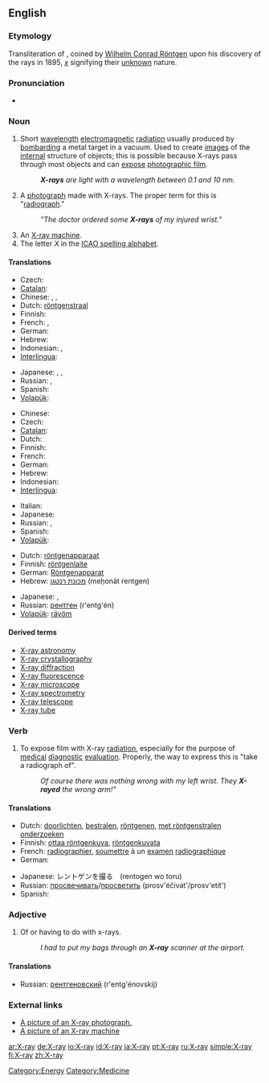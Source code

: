 ==English==
{{wikipedia}}

===Etymology===
Transliteration of {{G.}} {{term|X-Strahl|lang=de}}, coined by [[Wilhelm_R%F6ntgen|Wilhelm Conrad Röntgen]] upon his discovery of the rays in 1895, ''[[x]]'' signifying their [[unknown]] nature.

===Pronunciation===
*{{audio|en-us-X-ray.ogg|Audio (US)}}

===Noun===
{{en-noun|sg=[[X]]-[[ray]]}}

# Short [[wavelength]] [[electromagnetic]] [[radiation]] usually produced by [[bombard]]ing a metal target in a vacuum. Used to create [[image]]s of the [[internal]] structure of objects; this is possible because X-rays pass through most objects and can [[expose]] [[photographic film]].
#: '''''X-rays''' are light with a wavelength between 0.1 and 10 nm.''
# {{colloquial}} A [[photograph]] made with X-rays.  The proper term for this is "[[radiograph]]."
#:'' "The doctor ordered some '''X-rays''' of my injured wrist." ''
# An [[X-ray machine]].
# The letter ''X'' in the [[ICAO spelling alphabet]].

====Translations====
{{trans-top|short wavelength electromagnetic radiation}}
* Czech: {{t-|cs|rentgen|m}}
* [[Catalan]]: {{t|ca|raig X|m}}
* Chinese: {{t|zh|爱克斯射线}}, {{t|zh|X射线}}, {{t|zh|X光}}
* Dutch: [[röntgenstraal]] {{f}}
* Finnish: {{t-|fi|röntgensäteily}}
* French: {{t|fr|rayon X|m}}, {{t|fr|rayon Röntgen|m}}
* German: {{t|de|Röntgenstrahl|m}}
* Hebrew: {{t|he|sc=Hebr|קרני רנטגן|קַרנֵי רֶנְטְגֶן|tr=qārney rentgen|f}}
* Indonesian: {{t|id|ronsen}}, {{t|id|rontgen}}
* [[Interlingua]]: {{t|ia|rayos röntgen}}
{{trans-mid}}
* Japanese: {{t+|ja|X線|tr=ekkusu-sen|sc=Jpan}}, {{t+|ja|エックス線|tr=ekkusu-sen|sc=Jpan}}, {{t|ja|エックスせん|sc=Jpan}}
* Russian: {{t|ru|sc=Cyrl|рентгеновский луч|tr=r'entg'énovskij luč|m}}, {{t|ru|sc=Cyrl|рентген|tr=r'entg'én|m}}
* Spanish: {{t-|es|rayo X|m}}
* [[Volapük]]: {{t|vo|räyastrals}}
{{trans-bottom}}

{{trans-top|a photograph made with X-rays}}
* Chinese: {{t|zh|X光照片}}
* Czech: {{t|cs|RTG|n}}
* [[Catalan]]: {{t|ca|radiografia|f}}
* Dutch: {{t-|nl|röntgenfoto|f}}
* Finnish: {{t|fi|röntgenkuva}}
* French: {{t|fr|radiographie|f}}
* German: {{t|de|Röntgenbild|n}}
* Hebrew: {{t|he|צילום רנטגן|tr=tsilum rentgen|m|sc=Hebr}}
* Indonesian: {{t|id|sinar-X}}
* [[Interlingua]]: {{t|ia|röntgenogramma}}
{{trans-mid}}
* Italian: {{t-|it|radiografia|f}}
* Japanese: {{t+|ja|レントゲン写真|tr=rentogen-shashin|sc=Jpan}}
* Russian: {{t|ru|рентген|tr=r'entg'én|m|sc=Cyrl}}, {{t|ru|рентгенограмма|tr=r'entg'enográmma|f|sc=Cyrl}}
* Spanish: {{t|es|radiografía|f}}
* [[Volapük]]: {{t|vo|räyöf}}
{{trans-bottom}}

{{trans-top|an X-ray machine}}
* Dutch: [[röntgenapparaat]] {{n}}
* Finnish: [[röntgenlaite]]
* German: [[Röntgenapparat]] {{m}}
* Hebrew: [[מכונת רנטגן]] (meḥonāt rentgen) {{f}}
{{trans-mid}}
* Japanese: {{t+|ja|レントゲン撮影装置|tr=rentogensatsueisochi|sc=Jpan}}, {{t+|ja|エックス線撮影装置|tr=ekkususensatsueisōchi|sc=Jpan}}
* Russian: [[рентген]] (r'entg'én) {{m}}
* [[Volapük]]: [[räyöm]]
{{trans-bottom}}

====Derived terms====
*[[X-ray astronomy]]
*[[X-ray crystallography]]
*[[X-ray diffraction]]
*[[X-ray fluorescence]]
*[[X-ray microscope]]
*[[X-ray spectrometry]]
*[[X-ray telescope]]
*[[X-ray tube]]

===Verb===
{{en-verb}}

# {{context|transitive|colloquial}} To expose film with X-ray [[radiation]], especially for the purpose of [[medical]] [[diagnostic]] [[evaluation]].  Properly, the way to express this is "take a radiograph of".
#:''Of course there was nothing wrong with my left wrist. They '''X-rayed''' the wrong arm!"''

====Translations====
{{trans-top|to expose film with X-ray radiation}}
* Dutch: [[doorlichten]], [[bestralen]], [[röntgenen]], [[met röntgenstralen onderzoeken]]
* Finnish: [[ottaa röntgenkuva]], [[röntgenkuvata]]
* French: [[radiographier]], [[soumettre]] à un [[examen]] [[radiographique]]
* German: {{t-|de|röntgen}}
{{trans-mid}}
* Japanese: レントゲンを撮る　(rentogen wo toru)
* Russian: [[просвечивать]]/[[просветить]] (prosv'éčivat'/prosv'etít')
* Spanish: {{t+|es|radiografiar}}
{{trans-bottom}}

===Adjective===
{{en-adj|-}}

# Of or having to do with x-rays.
#: ''I had to put my bags through an '''X-ray''' scanner at the airport.''

====Translations====
{{trans-top|of or having to do with x-rays}}
{{trans-mid}}
* Russian: [[рентгеновский]] (r'entg'énovskij)
{{trans-bottom}}

===External links===
*[http://www.onlinetelemedicine.com/html/product/sam_images/X-Ray.jpg A picture of an X-ray photograph.]
*[http://www.iuk.edu/~koalhe/img/Equipment/xray.jpg A picture of an X-ray machine]

[[Category:Energy]]
[[Category:Medicine]]

[[ar:X-ray]]
[[de:X-ray]]
[[io:X-ray]]
[[id:X-ray]]
[[ja:X-ray]]
[[pt:X-ray]]
[[ru:X-ray]]
[[simple:X-ray]]
[[fi:X-ray]]
[[zh:X-ray]]